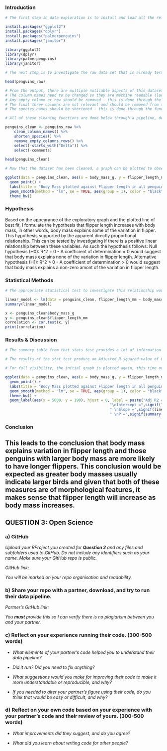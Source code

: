 
### Introduction

```r

# The first step in data exploration is to install and load all the relevant packages. These packages include ggplot2 (to produce graphs), janitor (to help clean the dataset), dplyr (which allows us to use the pipe function), and palmerpenguins (which provides the dataset). This is done below:

install.packages("ggplot2")
install.packages("dplyr")
install.packages("palmerpenguins")
install.packages("janitor")

library(ggplot2)
library(dplyr)
library(palmerpenguins)
library(janitor)

# The next step is to investigate the raw data set that is already termed penguins_raw from the palmerpenguins package. By using the head() function, the dataset can be observed such that the aspects that require cleaning can be identified. 

head(penguins_raw)

# From the output, there are multiple noticable aspects of this dataset that need to be cleaned before further analysis. These are:
# The column names need to be changed so they are machine readable (lower and snake case) - this is done through the function 'clean_column_names'. 
# Any empty column or row should be removed - this is done through the function remove_empty_column_names. 
# The final three columns are not relevant and should be removed from the dataset - this is done through the functions select()
# The species names should be shortened - this is done through the function shorten_species()

# All of these cleaning functions are done below through a pipeline, defining a new object 'penguins_clean' which will be the newly cleaned dataset:

penguins_clean <- penguins_raw %>%
    clean_column_names() %>%
    shorten_species() %>%
    remove_empty_columns_rows() %>%
    select(-starts_with("Delta")) %>%
    select(-comments)
 
head(penguins_clean)

# Now that the dataset has been cleaned, a graph can be plotted to observe the data. Using ggplot, a scatterplot can be made to show the relationship between flipper length and body mass. The code for this is below:

ggplot(data = penguins_clean, aes(x = body_mass_g, y = flipper_length_mm, colour = species)) +
  geom_point() +
  labs(title = "Body Mass plotted against Flipper length in all penguins", x = "Body Mass (g)", y = "Flipper Length (mm)") +
  geom_smooth(method = "lm", se = TRUE, aes(group = 1), color = "black") +
  theme_bw()
```

### Hypothesis

Based on the appearance of the exploratory graph and the plotted line of best fit, I formulate the hypothesis that flipper length increases with body mass, in other words, body mass explains some of the variation in flipper. This hypothesis supported by the apparent directly proportional relationship. This can be tested by investigating if there is a positive linear relationship between these variables. As such the hypothesis follows: Null hypothesis (H0): R\^2 = 0 - A coefficient of determination = 0 would suggest that body mass explains none of the variation in flipper length. Alternative hypothesis (H1): R\^2 \> 0 - A coefficient of determination \> 0 would suggest that body mass explains a non-zero amont of the variation in flipper length.

### Statistical Methods

```r

# The appropriate statistical test to investigate this relationship would be finding the coefficient of determination (R^2) in a linear model between these two variables. An F-test of overall significance can then be used to determine whether the found relationship is truly significant. All of these tests are conducted through the linear model function (lm()), 

linear_model <- lm(data = penguins_clean, flipper_length_mm ~ body_mass_g)
summary(linear_model)

x <- penguins_clean$body_mass_g
y <- penguins_clean$flipper_length_mm
correlation <- cor.test(x, y)
print(correlation)
```

### Results & Discussion

```r

# The summary table from that stats test provides a lot of information on the plotted relationship. However, for the sake of this hypothesis, the most important value is the adjusted R-squared. The adjusted R-sqaured value accounts for any overfitting from the regular R-squared. R-squared is a measure of how well the independent variable in the linear regression explains the variability of the dependent variable. In this context, 'Adjusted R-squared' is used to measure how much of the variation in flipper length is explained by body mass. R-squared values are bound between 0 and 1, higher values indicate stronger relationships. 

# The results of the stat test produce an Adjusted R-squared value of 0.7583. The high value demonstrates a very strong relationship, suggesting that body mass explains a lot of the variation in flipper length. Additionally, the significance of this value is supported by the provided F-test which produces a p-value < 2.2e-16 which is much smaller than 0.05. This allows us to reject the null hypothesis and claim that the relationship is not likely due to chance.

# For full visibility, the initial graph is plotted again, this time only focussing on the tested relationship. The results of the stats test are also projected. The code for the graph is shown below:

ggplot(data = penguins_clean, aes(x = body_mass_g, y = flipper_length_mm)) +
  geom_point() +
  labs(title = "Body Mass plotted against Flipper length in all penguins", x = "Body Mass (g)", y = "Flipper Length (mm)") +
  geom_smooth(method = "lm", se = TRUE, aes(group = 1), color = "black") +
  theme_bw() +
  geom_label(aes(x = 5000, y = 190), hjust = 0, label = paste("Adj R2 = ",signif(summary(linear_model)$adj.r.squared, 5),
                                               "\nIntercept =",signif(linear_model$coef[[1]],5 ),
                                               " \nSlope =",signif(linear_model$coef[[2]], 5),
                                               " \nP =",signif(summary(linear_model)$coef[2,4], 5)))


```

### Conclusion

## This leads to the conclusion that body mass explains variation in flipper length and those penguins with larger body mass are more likely to have longer flippers. This conclusion would be expected as greater body masses usually indicate larger birds and given that both of these measures are of morphological features, it makes sense that flipper length will increase as body mass increases.

## QUESTION 3: Open Science

### a) GitHub

*Upload your RProject you created for **Question 2** and any files and subfolders used to GitHub. Do not include any identifiers such as your name. Make sure your GitHub repo is public.*

*GitHub link:*

*You will be marked on your repo organisation and readability.*

### b) Share your repo with a partner, download, and try to run their data pipeline.

*Partner's GitHub link:*

*You **must** provide this so I can verify there is no plagiarism between you and your partner.*

### c) Reflect on your experience running their code. (300-500 words)

-   *What elements of your partner's code helped you to understand their data pipeline?*

-   *Did it run? Did you need to fix anything?*

-   *What suggestions would you make for improving their code to make it more understandable or reproducible, and why?*

-   *If you needed to alter your partner's figure using their code, do you think that would be easy or difficult, and why?*

### d) Reflect on your own code based on your experience with your partner's code and their review of yours. (300-500 words)

-   *What improvements did they suggest, and do you agree?*

-   *What did you learn about writing code for other people?*
